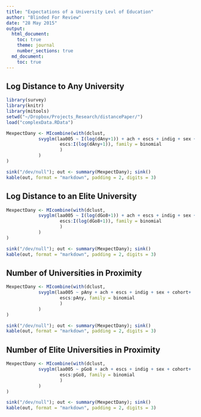 ```yaml
---
title: "Expectations of a University Levl of Education"
author: "Blinded For Review"
date: "28 May 2015"
output:
  html_document:
    toc: true
    theme: journal
    number_sections: true
  md_document:
    toc: true 
---
```


Log Distance to Any University
-------------------------------

```r
library(survey)
library(knitr)
library(mitools)
setwd("~/Dropbox/Projects_Research/distancePaper/")
load("complexData.RData")
```


```r
MexpectDany <- MIcombine(with(dclust,
			svyglm(laa005 ~ I(log(dAny+1)) + ach + escs + indig + sex + cohort+
				   	escs:I(log(dAny+1)), family = binomial
					)
			)
)

sink("/dev/null"); out <- summary(MexpectDany); sink()
kable(out, format = "markdown", padding = 2, digits = 3)
```

Log Distance to an Elite University
-------------------------------
```r
MexpectDany <- MIcombine(with(dclust,
			svyglm(laa005 ~ I(log(dGo8+1)) + ach + escs + indig + sex + cohort+
				   	escs:I(log(dGo8+1)), family = binomial
					)
			)
)

sink("/dev/null"); out <- summary(MexpectDany); sink()
kable(out, format = "markdown", padding = 2, digits = 3)
```

Number of Universities in Proximity
-------------------------------
```r
MexpectDany <- MIcombine(with(dclust,
			svyglm(laa005 ~ pAny + ach + escs + indig + sex + cohort+
				   	escs:pAny, family = binomial
					)
			)
)

sink("/dev/null"); out <- summary(MexpectDany); sink()
kable(out, format = "markdown", padding = 2, digits = 3)
```

Number of Elite Universities in Proximity
-------------------------------
```r
MexpectDany <- MIcombine(with(dclust,
			svyglm(laa005 ~ pGo8 + ach + escs + indig + sex + cohort+
				   	escs:pGo8, family = binomial
					)
			)
)

sink("/dev/null"); out <- summary(MexpectDany); sink()
kable(out, format = "markdown", padding = 2, digits = 3)
```